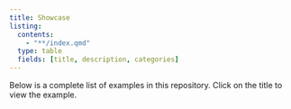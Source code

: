 ```yaml
---
title: Showcase
listing:
  contents: 
    - "**/index.qmd"
  type: table
  fields: [title, description, categories]
---
```


Below is a complete list of examples in this repository. Click on the title to view the example.